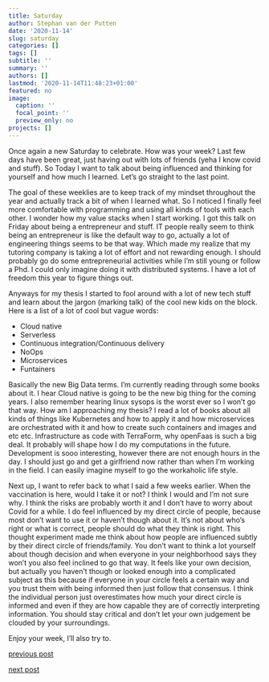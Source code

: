 ```yaml
---
title: Saturday
author: Stephan van der Putten
date: '2020-11-14'
slug: saturday
categories: []
tags: []
subtitle: ''
summary: ''
authors: []
lastmod: '2020-11-14T11:48:23+01:00'
featured: no
image:
  caption: ''
  focal_point: ''
  preview_only: no
projects: []
---
```


Once again a new Saturday to celebrate. How was your week? Last few days have been great, just having out with lots of friends (yeha I know covid and stuff). So Today I want to talk about being influenced and thinking for yourself and how much I learned. Let's go straight to the last point.

The goal of these weeklies are to keep track of my mindset throughout the year and actually track a bit of when I learned what. So I noticed I finally feel more comfortable with programming and using all kinds of tools with each other. I wonder how my value stacks when I start working. I got this talk on Friday about being a entrepreneur and stuff. IT people really seem to think being an entrepreneur is like the default way to go, actually a lot of engineering things seems to be that way. Which made my realize that my tutoring company is taking a lot of effort and not rewarding enough. I should probably go do some entrepreneurial activities while I'm still young or follow a Phd. I could only imagine doing it with distributed systems. I have a lot of freedom this year to figure things out.

Anyways for my thesis I started to fool around with a lot of new tech stuff and learn about the jargon (marking talk) of the cool new kids on the block. Here is a list of a lot of cool but vague words:

- Cloud native
- Serverless
- Continuous integration/Continuous delivery
- NoOps
- Microservices
- Funtainers

Basically the new Big Data terms. I'm currently reading through some books about it. I hear Cloud native is going to be the new big thing for the coming years. I also remember hearing linux sysops is the worst ever so I won't go that way. How am I approaching my thesis? I read a lot of books about all kinds of things like Kubernetes and how to apply it and how microservices are orchestrated with it and how to create such containers and images and etc etc. Infrastructure as code with TerraForm, why openFaas is such a big deal. It probably will shape how I do my computations in the future. Development is sooo interesting, however there are not enough hours in the day. I should just go and get a girlfriend now rather than when I'm working in the field. I can easily imagine myself to go the workaholic life style.

Next up, I want to refer back to what I said a few weeks earlier. When the vaccination is here, would I take it or not? I think I would and I'm not sure why. I think the risks are probably worth it and I don't have to worry about Covid for a while. I do feel influenced by my direct circle of people, because most don't want to use it or haven't though about it. It's not about who's right or what is correct, people should do what they think is right. This thought experiment made me think about how people are influenced subtly by their direct circle of friends/family. You don't want to think a lot yourself about though decision and when everyone in your neighborhood says they won't you also feel inclined to go that way. It feels like your own decision, but actually you haven't though or looked enough into a complicated subject as this because if everyone in your circle feels a certain way and you trust them with being informed then just follow that consensus. I think the individual person just overestimates how much your direct circle is informed and even if they are how capable they are of correctly interpreting information. You should stay critical and don't let your own judgement be clouded by your surroundings.

Enjoy your week, I'll also try to.

[previous post](/2020/11/12/it-s-so-cold-and-winter-has-just-started)

[next post](/2020/11/21/gyoza)
